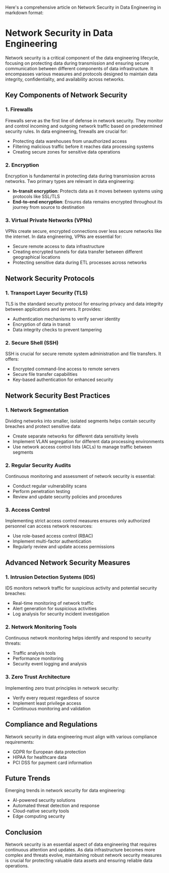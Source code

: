 Here's a comprehensive article on Network Security in Data Engineering in markdown format:

# Network Security in Data Engineering

Network security is a critical component of the data engineering lifecycle, focusing on protecting data during transmission and ensuring secure communication between different components of data infrastructure. It encompasses various measures and protocols designed to maintain data integrity, confidentiality, and availability across networks.

## Key Components of Network Security

### 1. Firewalls
Firewalls serve as the first line of defense in network security. They monitor and control incoming and outgoing network traffic based on predetermined security rules. In data engineering, firewalls are crucial for:
- Protecting data warehouses from unauthorized access
- Filtering malicious traffic before it reaches data processing systems
- Creating secure zones for sensitive data operations

### 2. Encryption
Encryption is fundamental in protecting data during transmission across networks. Two primary types are relevant in data engineering:
- **In-transit encryption**: Protects data as it moves between systems using protocols like SSL/TLS
- **End-to-end encryption**: Ensures data remains encrypted throughout its journey from source to destination

### 3. Virtual Private Networks (VPNs)
VPNs create secure, encrypted connections over less secure networks like the internet. In data engineering, VPNs are essential for:
- Secure remote access to data infrastructure
- Creating encrypted tunnels for data transfer between different geographical locations
- Protecting sensitive data during ETL processes across networks

## Network Security Protocols

### 1. Transport Layer Security (TLS)
TLS is the standard security protocol for ensuring privacy and data integrity between applications and servers. It provides:
- Authentication mechanisms to verify server identity
- Encryption of data in transit
- Data integrity checks to prevent tampering

### 2. Secure Shell (SSH)
SSH is crucial for secure remote system administration and file transfers. It offers:
- Encrypted command-line access to remote servers
- Secure file transfer capabilities
- Key-based authentication for enhanced security

## Network Security Best Practices

### 1. Network Segmentation
Dividing networks into smaller, isolated segments helps contain security breaches and protect sensitive data:
- Create separate networks for different data sensitivity levels
- Implement VLAN segregation for different data processing environments
- Use network access control lists (ACLs) to manage traffic between segments

### 2. Regular Security Audits
Continuous monitoring and assessment of network security is essential:
- Conduct regular vulnerability scans
- Perform penetration testing
- Review and update security policies and procedures

### 3. Access Control
Implementing strict access control measures ensures only authorized personnel can access network resources:
- Use role-based access control (RBAC)
- Implement multi-factor authentication
- Regularly review and update access permissions

## Advanced Network Security Measures

### 1. Intrusion Detection Systems (IDS)
IDS monitors network traffic for suspicious activity and potential security breaches:
- Real-time monitoring of network traffic
- Alert generation for suspicious activities
- Log analysis for security incident investigation

### 2. Network Monitoring Tools
Continuous network monitoring helps identify and respond to security threats:
- Traffic analysis tools
- Performance monitoring
- Security event logging and analysis

### 3. Zero Trust Architecture
Implementing zero trust principles in network security:
- Verify every request regardless of source
- Implement least privilege access
- Continuous monitoring and validation

## Compliance and Regulations

Network security in data engineering must align with various compliance requirements:
- GDPR for European data protection
- HIPAA for healthcare data
- PCI DSS for payment card information

## Future Trends

Emerging trends in network security for data engineering:
- AI-powered security solutions
- Automated threat detection and response
- Cloud-native security tools
- Edge computing security

## Conclusion

Network security is an essential aspect of data engineering that requires continuous attention and updates. As data infrastructure becomes more complex and threats evolve, maintaining robust network security measures is crucial for protecting valuable data assets and ensuring reliable data operations.